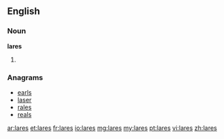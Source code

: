 {{also|Lares}}
==English==

===Noun===
'''lares'''

# {{plural of|[[lar]]}}

===Anagrams===
* [[earls#English|earls]]
* [[laser#English|laser]]
* [[rales#English|rales]]
* [[reals#English|reals]]

[[ar:lares]]
[[et:lares]]
[[fr:lares]]
[[io:lares]]
[[mg:lares]]
[[my:lares]]
[[pt:lares]]
[[vi:lares]]
[[zh:lares]]